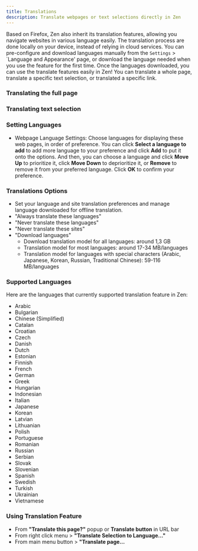 ```yaml
---
title: Translations
description: Translate webpages or text selections directly in Zen
---
```


Based on Firefox, Zen also inherit its translation features, allowing you navigate websites in various language easily. The translation process are done locally on your device, instead of relying in cloud services. You can pre-configure and download languages manually from the `Settings` > `Language and Appearance' page, or download the language needed when you use the feature for the first time. Once the languages downloaded, you can use the translate features easily in Zen! You can translate a whole page, translate a specific text selection, or translated a specific link.

### Translating the full page

### Translating text selection

### Setting Languages

- Webpage Language Settings: Choose languages for displaying these web pages, in order of preference. You can click **Select a language to add** to add more language to your preference and click **Add** to put it onto the options. And then, you can choose a language and click **Move Up** to prioritize it, click **Move Down** to deprioritize it, or **Remove** to remove it from your preferred language. Click **OK** to confirm your preference.

### Translations Options

- Set your language and site translation preferences and manage language downloaded for offline translation.
- "Always translate these languages"
- "Never translate these languages"
- "Never translate these sites"
- "Download languages"
  - Download translation model for all languages: around 1,3 GB
  - Translation model for most languages: around 17-34 MB/languages
  - Translation model for languages with special characters (Arabic, Japanese, Korean, Russian, Traditional Chinese): 59-116 MB/languages

### Supported Languages

Here are the languages that currently supported translation feature in Zen:
- Arabic
- Bulgarian
- Chinese (Simplified)
- Catalan
- Croatian
- Czech
- Danish
- Dutch
- Estonian
- Finnish
- French
- German
- Greek
- Hungarian
- Indonesian
- Italian
- Japanese
- Korean
- Latvian
- Lithuanian
- Polish
- Portuguese
- Romanian
- Russian
- Serbian
- Slovak
- Slovenian
- Spanish
- Swedish
- Turkish
- Ukrainian
- Vietnamese



### Using Translation Feature
- From **"Translate this page?"** popup or **Translate button** in URL bar
- From right click menu > **"Translate Selection to Language..."**
- From main menu button > **"Translate page...**
